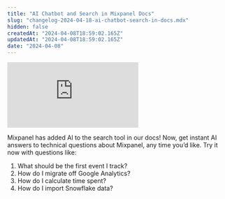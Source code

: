 ```yaml
---
title: "AI Chatbot and Search in Mixpanel Docs"
slug: "changelog-2024-04-18-ai-chatbot-search-in-docs.mdx"
hidden: false
createdAt: "2024-04-08T18:59:02.165Z"
updatedAt: "2024-04-08T18:59:02.165Z"
date: "2024-04-08"
---
```

<div style={{position: 'relative', paddingBottom: '64.90384615384616%', height: 0}}>
    <iframe src="https://www.loom.com/embed/3407a37ce1634f51b94b380c40c96306"
        frameBorder="0"
        webkitallowfullscreen="true" mozallowfullscreen="true" allowFullScreen
        style={{position: 'absolute', 'top': 0, 'left': 0, 'width': '100%', 'height': '100%'}}>
    </iframe>
</div>

Mixpanel has added AI to the search tool in our docs! Now, get instant AI answers to technical questions about Mixpanel, any time you’d like. Try it now with questions like:

1. What should be the first event I track?
2. How do I migrate off Google Analytics?
3. How do I calculate time spent?
4. How do I import Snowflake data?
